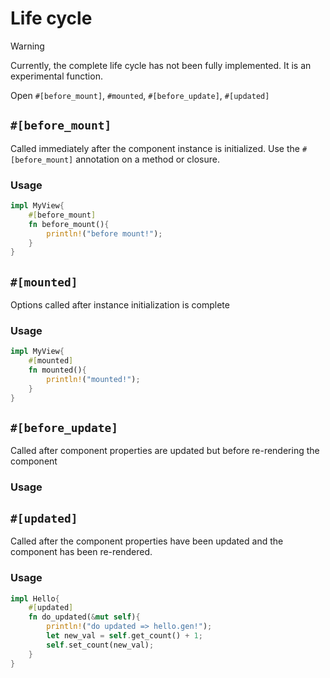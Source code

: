 
# Life cycle  <Badge text="experiment" type="danger" />

> [!WARNING]
>
> Currently, the complete life cycle has not been fully implemented. It is an experimental function. 
>
> Open `#[before_mount]`, `#mounted`, `#[before_update]`, `#[updated]`

## `#[before_mount]`

Called immediately after the component instance is initialized. Use the `#[before_mount]` annotation on a method or closure.

### Usage

```rust
impl MyView{
    #[before_mount]
    fn before_mount(){
        println!("before mount!");
    }
}
```

## `#[mounted]`

Options called after instance initialization is complete

### Usage

```rust
impl MyView{
    #[mounted]
    fn mounted(){
        println!("mounted!");
    }
}
```

## `#[before_update]`

Called after component properties are updated but before re-rendering the component

### Usage

## `#[updated]`

Called after the component properties have been updated and the component has been re-rendered.

### Usage

```rust
impl Hello{
    #[updated]
    fn do_updated(&mut self){
        println!("do updated => hello.gen!");
        let new_val = self.get_count() + 1;
        self.set_count(new_val);
    }   
}
```